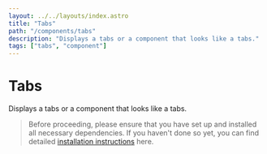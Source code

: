 ```yaml
---
layout: ../../layouts/index.astro
title: "Tabs"
path: "/components/tabs"
description: "Displays a tabs or a component that looks like a tabs."
tags: ["tabs", "component"]
---
```


# Tabs

Displays a tabs or a component that looks like a tabs.

> Before proceeding, please ensure that you have set up and installed all necessary dependencies.
> If you haven't done so yet, you can find detailed [installation instructions](/installation) here.


<ComponentPreview name="tabs" client:idle />
